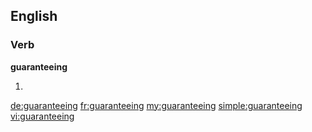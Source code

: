 ==English==

===Verb===
'''guaranteeing'''

# {{present participle of|[[guarantee]]}}

[[de:guaranteeing]]
[[fr:guaranteeing]]
[[my:guaranteeing]]
[[simple:guaranteeing]]
[[vi:guaranteeing]]